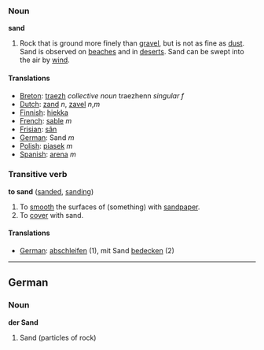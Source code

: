 === Noun ===

'''sand'''

#Rock that is ground more finely than [[gravel]], but is not as fine as [[dust]].  Sand is observed on [[beach]]es and in [[desert]]s.  Sand can be swept into the air by [[wind]].

==== Translations ====
*[[Breton]]: [[traezh]] ''collective noun'' traezhenn ''singular f''
*[[Dutch]]: [[zand]] ''n'', [[zavel]] ''n'',''m''
*[[Finnish]]: [[hiekka]]
*[[French]]: [[sable]] ''m''
*[[Frisian]]: [[sân]]
*[[German]]: Sand ''m''
*[[Polish]]: [[piasek]] ''m''
*[[Spanish]]: [[arena]] ''m''


===Transitive verb===
'''to sand''' ([[sanded]], [[sanding]])

# To [[smooth]] the surfaces of (something) with [[sandpaper]].
# To [[cover]] with sand.

==== Translations ====
*[[German]]: [[abschleifen]] (1), mit Sand [[bedecken]] (2)

----
==German==
===Noun===
'''der Sand'''
#Sand (particles of rock)